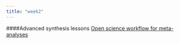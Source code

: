 ```yaml
---
title: "week2"
---
```


####Advanced synthesis lessons
[Open science workflow for meta-analyses](/meta-analysis/meta-analysis.html)  

